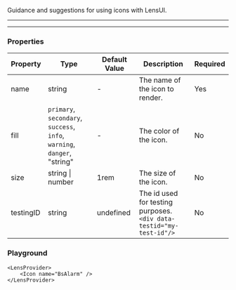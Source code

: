 
Guidance and suggestions for using icons with LensUI.

---

<LensProvider>
    <Icon name="BsAlarm" />
</LensProvider>

---

### Properties

|Property|Type|Default Value|Description|Required|
|---|---|---|---|---|
|name|string|-|The name of the icon to render.|Yes|
|fill|`primary`, `secondary`, `success`, <br/>`info`, `warning`, `danger`, "string"|-|The color of the icon.|No|
|size|string \| number | 1rem |The size of the icon.|No|
|testingID| string | undefined | The id used for testing purposes.<br/>`<div data-testid="my-test-id"/>` |No|

### Playground

```tsx live
<LensProvider>
    <Icon name="BsAlarm" />
</LensProvider>
```